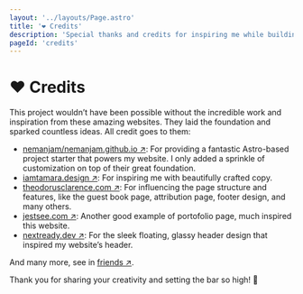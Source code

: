 ```yaml
---
layout: '../layouts/Page.astro'
title: '❤️ Credits'
description: 'Special thanks and credits for inspiring me while building this page.'
pageId: 'credits'
---
```


# ❤️ Credits

This project wouldn’t have been possible without the incredible work and inspiration from these amazing websites. They laid the foundation and sparked countless ideas. All credit goes to them:

- [nemanjam/nemanjam.github.io ↗️](https://github.com/nemanjam/nemanjam.github.io): For providing a fantastic Astro-based project starter that powers my website. I only added a sprinkle of customization on top of their great foundation.
- [iamtamara.design ↗️](https://www.iamtamara.design/): For inspiring me with beautifully crafted copy.
- [theodorusclarence.com ↗️](https://theodorusclarence.com/): For influencing the page structure and features, like the guest book page, attribution page, footer design, and many others.
- [jestsee.com ↗️](https://www.jestsee.com/): Another good example of portofolio page, much inspired this website.
- [nextready.dev ↗️](https://nextready.dev/): For the sleek floating, glassy header design that inspired my website’s header.

And many more, see in [friends ↗️](/friends).

Thank you for sharing your creativity and setting the bar so high! 🌟